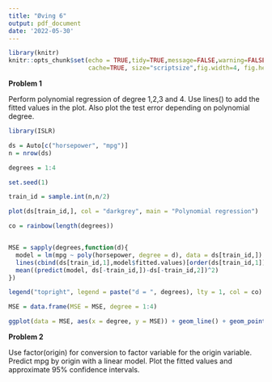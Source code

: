 ```yaml
---
title: "Øving 6"
output: pdf_document
date: '2022-05-30'
---
```


```r
library(knitr)
knitr::opts_chunk$set(echo = TRUE,tidy=TRUE,message=FALSE,warning=FALSE,strip.white=TRUE,prompt=FALSE,
                      cache=TRUE, size="scriptsize",fig.width=4, fig.height=3,fig.align = "center")
```

__Problem 1__

Perform polynomial regression of degree 1,2,3 and 4. Use lines() to add the fitted values in the plot. Also plot the test error depending on polynomial degree.

```r
library(ISLR)

ds = Auto[c("horsepower", "mpg")]
n = nrow(ds)

degrees = 1:4

set.seed(1)

train_id = sample.int(n,n/2)

plot(ds[train_id,], col = "darkgrey", main = "Polynomial regression")

co = rainbow(length(degrees))


MSE = sapply(degrees,function(d){
  model = lm(mpg ~ poly(horsepower, degree = d), data = ds[train_id,])
  lines(cbind(ds[train_id,1],model$fitted.values)[order(ds[train_id,1]),], col=co[d])
  mean((predict(model, ds[-train_id,])-ds[-train_id,2])^2)
})

legend("topright", legend = paste("d = ", degrees), lty = 1, col = co)

```


```r

MSE = data.frame(MSE = MSE, degree = 1:4)

ggplot(data = MSE, aes(x = degree, y = MSE)) + geom_line() + geom_point() + labs(title = "Test error")
```

__Problem 2__

Use factor(origin) for conversion to factor variable for the origin variable. Predict mpg by origin with a linear model. Plot the fitted values and approximate 95% confidence intervals.
